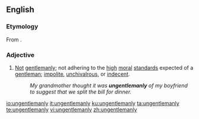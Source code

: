 ==English==

===Etymology===
From {{prefix|en|un|gentlemanly}}.

===Adjective===
{{en-adj}}

# [[not|Not]] [[gentlemanly]]; not adhering to the [[high]] [[moral]] [[standards]] expected of a [[gentleman]]; [[impolite]], [[unchivalrous]], or [[indecent]].
#: ''My grandmother thought it was '''ungentlemanly''' of my boyfriend to suggest that we split the bill for dinner.''

[[io:ungentlemanly]]
[[it:ungentlemanly]]
[[ku:ungentlemanly]]
[[ta:ungentlemanly]]
[[te:ungentlemanly]]
[[vi:ungentlemanly]]
[[zh:ungentlemanly]]